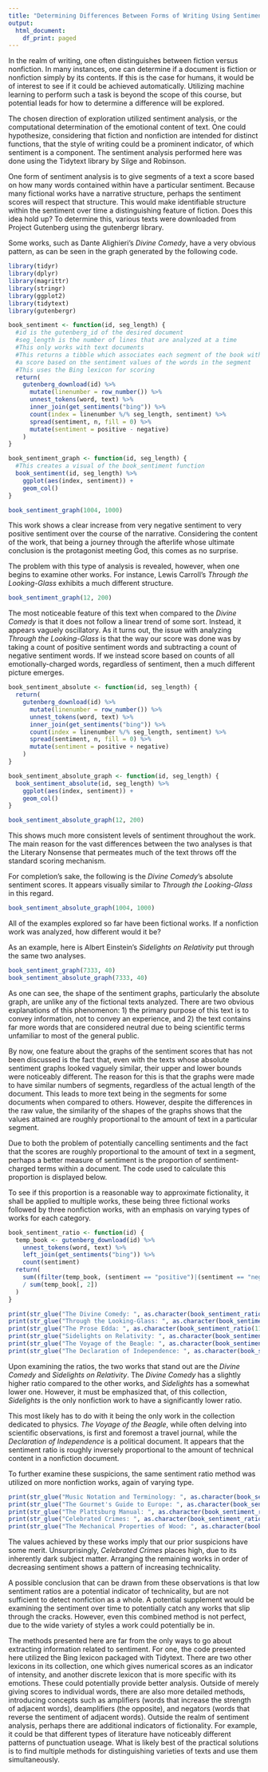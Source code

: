 ```yaml
---
title: "Determining Differences Between Forms of Writing Using Sentiment Analysis"
output:
  html_document:
    df_print: paged
---
```


In the realm of writing, one often distinguishes between fiction versus nonfiction.
In many instances, one can determine if a document is fiction or nonfiction simply
by its contents. If this is the case for humans, it would be of interest to see if
it could be achieved automatically. Utilizing machine learning to perform such a task
is beyond the scope of this course, but potential leads for how to determine a
difference will be explored.

The chosen direction of exploration utilized sentiment analysis, or the computational
determination of the emotional content of text. One could hypothesize, considering
that fiction and nonfiction are intended for distinct functions, that the style of
writing could be a prominent indicator, of which sentiment is a component. The
sentiment analysis performed here was done using the Tidytext library by
Silge and Robinson.

One form of sentiment analysis is to give segments of a text a score based on how
many words contained within have a particular sentiment. Because many fictional
works have a narrative structure, perhaps the sentiment scores will respect that
structure. This would make identifiable structure within the sentiment over time
a distinguishing feature of fiction. Does this idea hold up? To determine this,
various texts were downloaded from Project Gutenberg using the
gutenbergr library.

Some works, such as Dante Alighieri's _Divine Comedy_, have a very obvious pattern,
as can be seen in the graph generated by the following code.

```r
library(tidyr)
library(dplyr)
library(magrittr)
library(stringr)
library(ggplot2)
library(tidytext)
library(gutenbergr)

book_sentiment <- function(id, seg_length) {
  #id is the gutenberg_id of the desired document
  #seg_length is the number of lines that are analyzed at a time
  #This only works with text documents
  #This returns a tibble which associates each segment of the book with
  #a score based on the sentiment values of the words in the segment
  #This uses the Bing lexicon for scoring
  return(
    gutenberg_download(id) %>%
      mutate(linenumber = row_number()) %>%
      unnest_tokens(word, text) %>%
      inner_join(get_sentiments("bing")) %>%
      count(index = linenumber %/% seg_length, sentiment) %>%
      spread(sentiment, n, fill = 0) %>%
      mutate(sentiment = positive - negative)
    )
}

book_sentiment_graph <- function(id, seg_length) {
  #This creates a visual of the book_sentiment function
  book_sentiment(id, seg_length) %>%
    ggplot(aes(index, sentiment)) +
    geom_col()
}

book_sentiment_graph(1004, 1000)
```

This work shows a clear increase from very negative sentiment to very positive
sentiment over the course of the narrative. Considering the content of the
work, that being a journey through the afterlife whose ultimate conclusion is
the protagonist meeting God, this comes as no surprise.

The problem with this type of analysis is revealed, however, when one begins
to examine other works. For instance, Lewis Carroll's _Through the Looking-Glass_
exhibits a much different structure.

```r
book_sentiment_graph(12, 200)
```

The most noticeable feature of this text when compared to the _Divine Comedy_
is that it does not follow a linear trend of some sort. Instead, it appears
vaguely oscillatory. As it turns out, the issue with analyzing
_Through the Looking-Glass_ is that the way our score was done was by taking a
count of positive sentiment words and subtracting a count of negative sentiment
words. If we instead score based on counts of all emotionally-charged words,
regardless of sentiment, then a much different picture emerges.

```r
book_sentiment_absolute <- function(id, seg_length) {
  return(
    gutenberg_download(id) %>%
      mutate(linenumber = row_number()) %>%
      unnest_tokens(word, text) %>%
      inner_join(get_sentiments("bing")) %>%
      count(index = linenumber %/% seg_length, sentiment) %>%
      spread(sentiment, n, fill = 0) %>%
      mutate(sentiment = positive + negative)
    )
}

book_sentiment_absolute_graph <- function(id, seg_length) {
  book_sentiment_absolute(id, seg_length) %>%
    ggplot(aes(index, sentiment)) +
    geom_col()
}

book_sentiment_absolute_graph(12, 200)
```

This shows much more consistent levels of sentiment throughout the work. The
main reason for the vast differences between the two analyses is that the
Literary Nonsense that permeates much of the text throws off the standard
scoring mechanism.

For completion's sake, the following is the _Divine Comedy_'s absolute
sentiment scores. It appears visually similar to _Through the Looking-Glass_
in this regard.

```r
book_sentiment_absolute_graph(1004, 1000)
```

All of the examples explored so far have been fictional works. If a nonfiction
work was analyzed, how different would it be?

As an example, here is Albert Einstein's _Sidelights on Relativity_ put through
the same two analyses.

```r
book_sentiment_graph(7333, 40)
book_sentiment_absolute_graph(7333, 40)
```

As one can see, the shape of the sentiment graphs, particularly the absolute
graph, are unlike any of the fictional texts analyzed. There are two obvious
explanations of this phenomenon: 1) the primary purpose of this text is to convey
information, not to convey an experience, and 2) the text contains far more words
that are considered neutral due to being scientific terms unfamiliar to most of
the general public.

By now, one feature about the graphs of the sentiment scores that has not been
discussed is the fact that, even with the texts whose absolute sentiment graphs
looked vaguely similar, their upper and lower bounds were noticeably different.
The reason for this is that the graphs were made to have similar numbers of segments,
regardless of the actual length of the document. This leads to more text being in
the segments for some documents when compared to others. However, despite the
differences in the raw value, the similarity of the shapes of the graphs shows that
the values attained are roughly proportional to the amount of text in a
particular segment.

Due to both the problem of potentially cancelling sentiments and the fact that
the scores are roughly proportional to the amount of text in a segment, perhaps
a better measure of sentiment is the proportion of sentiment-charged terms within
a document. The code used to calculate this proportion is displayed below.

To see if this proportion is a reasonable way to approximate fictionality, it
shall be applied to multiple works, these being three fictional works followed
by three nonfiction works, with an emphasis on varying types of works for each category.

```r
book_sentiment_ratio <- function(id) {
  temp_book <- gutenberg_download(id) %>%
    unnest_tokens(word, text) %>%
    left_join(get_sentiments("bing")) %>%
    count(sentiment)
  return(
    sum((filter(temp_book, (sentiment == "positive")|(sentiment == "negative")))[, 2])
    / sum(temp_book[, 2])
  )
}

print(str_glue("The Divine Comedy: ", as.character(book_sentiment_ratio(1004))))
print(str_glue("Through the Looking-Glass: ", as.character(book_sentiment_ratio(12))))
print(str_glue("The Prose Edda: ", as.character(book_sentiment_ratio(11))))
print(str_glue("Sidelights on Relativity: ", as.character(book_sentiment_ratio(7333))))
print(str_glue("The Voyage of the Beagle: ", as.character(book_sentiment_ratio(944))))
print(str_glue("The Declaration of Independence: ", as.character(book_sentiment_ratio(1))))
```

Upon examining the ratios, the two works that stand out are the _Divine Comedy_
and _Sidelights on Relativity_. The _Divine Comedy_ has a slightly higher ratio
compared to the other works, and _Sidelights_ has a somewhat lower one. However,
it must be emphasized that, of this collection, _Sidelights_ is the only nonfiction
work to have a significantly lower ratio.

This most likely has to do with it being the only work in the collection dedicated
to physics. _The Voyage of the Beagle_, while often delving into scientific
observations, is first and foremost a travel journal, while the
_Declaration of Independence_ is a political document. It appears that the sentiment
ratio is roughly inversely proportional to the amount of technical content in a
nonfiction document.

To further examine these suspicions, the same sentiment ratio method was utilized
on more nonfiction works, again of varying type.

```r
print(str_glue("Music Notation and Terminology: ", as.character(book_sentiment_ratio(19499))))
print(str_glue("The Gourmet's Guide to Europe: ", as.character(book_sentiment_ratio(18854))))
print(str_glue("The Plattsburg Manual: ", as.character(book_sentiment_ratio(19552))))
print(str_glue("Celebrated Crimes: ", as.character(book_sentiment_ratio(2760))))
print(str_glue("The Mechanical Properties of Wood: ", as.character(book_sentiment_ratio(12299))))
```

The values achieved by these works imply that our prior suspicions have some merit.
Unsurprisingly, _Celebrated Crimes_ places high, due to its inherently dark
subject matter. Arranging the remaining works in order of decreasing sentiment
shows a pattern of increasing technicality.

A possible conclusion that can be drawn from these observations is that low
sentiment ratios are a potential indicator of technicality, but are not sufficient
to detect nonfiction as a whole. A potential supplement would be examining the
sentiment over time to potentially catch any works that slip through the cracks.
However, even this combined method is not perfect, due to the wide variety of
styles a work could potentially be in.

The methods presented here are far from the only ways to go about extracting
information related to sentiment. For one, the code presented here utilized
the Bing lexicon packaged with Tidytext. There are two other lexicons in its
collection, one which gives numerical scores as an indicator of intensity, and
another discrete lexicon that is more specific with its emotions. These could
potentially provide better analysis. Outside of merely giving scores to
individual words, there are also more detailed methods, introducing concepts
such as amplifiers (words that increase the strength of adjacent words),
deamplifiers (the opposite), and negators (words that reverse the sentiment
of adjacent words). Outside the realm of sentiment analysis, perhaps there are
additional indicators of fictionality. For example, it could be that different
types of literature have noticeably different patterns of punctuation useage.
What is likely best of the practical solutions is to find multiple methods
for distinguishing varieties of texts and use them simultaneously.